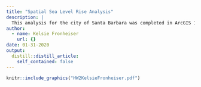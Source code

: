 ```yaml
---
title: "Spatial Sea Level Rise Analysis"
description: |
  This analysis for the city of Santa Barbara was completed in ArcGIS 10.8 and shows the areas at risk of inundation for scenarios between 1 - 10 meters of sea level rise.
author:
  - name: Kelsie Fronheiser
    url: {}
date: 01-31-2020
output:
  distill::distill_article:
    self_contained: false
---
```



```r

knitr::include_graphics("HW2KelsieFronheiser.pdf")

```
